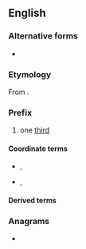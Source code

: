 {{also|trito|tritò}}
==English==

===Alternative forms===
* {{l|en|trit-}}

===Etymology===
From {{cog|grc|τρίτος||third (of three or more)}}.

===Prefix===
{{head|en|prefixes}}

# one [[third]]

====Coordinate terms====
* {{l|en|proto-}}, {{l|en|prot-}}
* {{l|en|deutero-}}, {{l|en|deuter-}}

====Derived terms====
{{prefixsee|en}}

===Anagrams===
* {{anagrams|en|a=iortt|Torit|torit}}